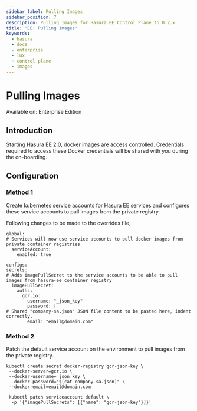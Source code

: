 ```yaml
---
sidebar_label: Pulling Images
sidebar_position: 7
description: Pulling Images for Hasura EE Control Plane to 0.2.x
title: 'EE: Pulling Images'
keywords:
  - hasura
  - docs
  - enterprise
  - lux
  - control plane
  - images
---
```



# Pulling Images

<div className='badge badge--primary heading-badge'>Available on: Enterprise Edition</div>

## Introduction

Starting Hasura EE 2.0, docker images are access controlled. Credentials required to access these Docker credentials
will be shared with you during the on-boarding.

## Configuration

### Method 1

Create kubernetes service accounts for Hasura EE services and configures these service accounts to pull images from the
private registry.

Following changes to be made to the overrides file,

```
global:
# Services will now use service accounts to pull docker images from private container registries
  serviceAccount:
    enabled: true

configs:
secrets:
# Adds imagePullSecret to the service accounts to be able to pull images from hasura-ee container registry
  imagePullSecret:
    auths:
      gcr.io:
        username: "_json_key"
        password: |
# Shared "company-sa.json" JSON file content to be pasted here, indent correctly.
        email: "email@domain.com"
```

### Method 2

Patch the default service account on the environment to pull images from the private registry.

```
kubectl create secret docker-registry gcr-json-key \
 --docker-server=gcr.io \
 --docker-username=_json_key \
 --docker-password="$(cat company-sa.json)" \
 --docker-email=email@domain.com

 kubectl patch serviceaccount default \
  -p '{"imagePullSecrets": [{"name": "gcr-json-key"}]}'
```
